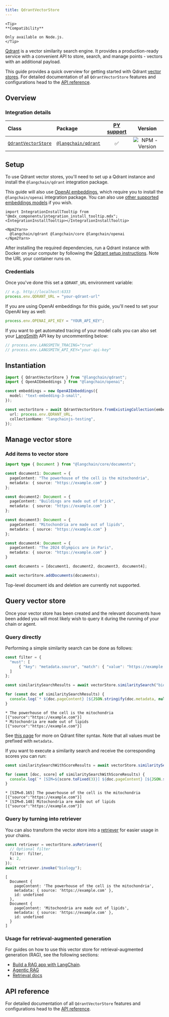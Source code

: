 ```yaml
---
title: QdrantVectorStore
---
```


```{=mdx}
<Tip>
**Compatibility**

Only available on Node.js.
</Tip>
```

[Qdrant](https://qdrant.tech/) is a vector similarity search engine. It provides a production-ready service with a convenient API to store, search, and manage points - vectors with an additional payload.

This guide provides a quick overview for getting started with Qdrant [vector stores](/oss/integrations/vectorstores). For detailed documentation of all `QdrantVectorStore` features and configurations head to the [API reference](https://api.js.langchain.com/classes/langchain_qdrant.QdrantVectorStore.html).

## Overview

### Integration details

| Class | Package | [PY support](https://python.langchain.com/docs/integrations/vectorstores/qdrant/) |  Version |
| :--- | :--- | :---: | :---: |
| [`QdrantVectorStore`](https://api.js.langchain.com/classes/langchain_qdrant.QdrantVectorStore.html) | [`@langchain/qdrant`](https://npmjs.com/@langchain/qdrant) | ✅ |  ![NPM - Version](https://img.shields.io/npm/v/@langchain/qdrant?style=flat-square&label=%20&) |

## Setup

To use Qdrant vector stores, you'll need to set up a Qdrant instance and install the `@langchain/qdrant` integration package.

This guide will also use [OpenAI embeddings](/oss/integrations/text_embedding/openai), which require you to install the `@langchain/openai` integration package. You can also use [other supported embeddings models](/oss/integrations/text_embedding) if you wish.

```{=mdx}
import IntegrationInstallTooltip from "@mdx_components/integration_install_tooltip.mdx";
<IntegrationInstallTooltip></IntegrationInstallTooltip>

<Npm2Yarn>
  @langchain/qdrant @langchain/core @langchain/openai
</Npm2Yarn>
```

After installing the required dependencies, run a Qdrant instance with Docker on your computer by following the [Qdrant setup instructions](https://qdrant.tech/documentation/quickstart/). Note the URL your container runs on.

### Credentials

Once you've done this set a `QDRANT_URL` environment variable:

```typescript
// e.g. http://localhost:6333
process.env.QDRANT_URL = "your-qdrant-url"
```

If you are using OpenAI embeddings for this guide, you'll need to set your OpenAI key as well:

```typescript
process.env.OPENAI_API_KEY = "YOUR_API_KEY";
```

If you want to get automated tracing of your model calls you can also set your [LangSmith](https://docs.smith.langchain.com/) API key by uncommenting below:

```typescript
// process.env.LANGSMITH_TRACING="true"
// process.env.LANGSMITH_API_KEY="your-api-key"
```

## Instantiation

```typescript
import { QdrantVectorStore } from "@langchain/qdrant";
import { OpenAIEmbeddings } from "@langchain/openai";

const embeddings = new OpenAIEmbeddings({
  model: "text-embedding-3-small",
});

const vectorStore = await QdrantVectorStore.fromExistingCollection(embeddings, {
  url: process.env.QDRANT_URL,
  collectionName: "langchainjs-testing",
});
```

## Manage vector store

### Add items to vector store

```typescript
import type { Document } from "@langchain/core/documents";

const document1: Document = {
  pageContent: "The powerhouse of the cell is the mitochondria",
  metadata: { source: "https://example.com" }
};

const document2: Document = {
  pageContent: "Buildings are made out of brick",
  metadata: { source: "https://example.com" }
};

const document3: Document = {
  pageContent: "Mitochondria are made out of lipids",
  metadata: { source: "https://example.com" }
};

const document4: Document = {
  pageContent: "The 2024 Olympics are in Paris",
  metadata: { source: "https://example.com" }
}

const documents = [document1, document2, document3, document4];

await vectorStore.addDocuments(documents);
```

Top-level document ids and deletion are currently not supported.

## Query vector store

Once your vector store has been created and the relevant documents have been added you will most likely wish to query it during the running of your chain or agent.

### Query directly

Performing a simple similarity search can be done as follows:

```typescript
const filter = {
  "must": [
      { "key": "metadata.source", "match": { "value": "https://example.com" } },
  ]
};

const similaritySearchResults = await vectorStore.similaritySearch("biology", 2, filter);

for (const doc of similaritySearchResults) {
  console.log(`* ${doc.pageContent} [${JSON.stringify(doc.metadata, null)}]`);
}
```

```output
* The powerhouse of the cell is the mitochondria [{"source":"https://example.com"}]
* Mitochondria are made out of lipids [{"source":"https://example.com"}]
```

See [this page](https://qdrant.tech/documentation/concepts/filtering/) for more on Qdrant filter syntax. Note that all values must be prefixed with `metadata.`

If you want to execute a similarity search and receive the corresponding scores you can run:

```typescript
const similaritySearchWithScoreResults = await vectorStore.similaritySearchWithScore("biology", 2, filter)

for (const [doc, score] of similaritySearchWithScoreResults) {
  console.log(`* [SIM=${score.toFixed(3)}] ${doc.pageContent} [${JSON.stringify(doc.metadata)}]`);
}
```

```output
* [SIM=0.165] The powerhouse of the cell is the mitochondria [{"source":"https://example.com"}]
* [SIM=0.148] Mitochondria are made out of lipids [{"source":"https://example.com"}]
```

### Query by turning into retriever

You can also transform the vector store into a [retriever](/oss/langchain/retrieval) for easier usage in your chains.

```typescript
const retriever = vectorStore.asRetriever({
  // Optional filter
  filter: filter,
  k: 2,
});
await retriever.invoke("biology");
```

```output
[
  Document {
    pageContent: 'The powerhouse of the cell is the mitochondria',
    metadata: { source: 'https://example.com' },
    id: undefined
  },
  Document {
    pageContent: 'Mitochondria are made out of lipids',
    metadata: { source: 'https://example.com' },
    id: undefined
  }
]
```

### Usage for retrieval-augmented generation

For guides on how to use this vector store for retrieval-augmented generation (RAG), see the following sections:

- [Build a RAG app with LangChain](/oss/langchain/rag).
- [Agentic RAG](/oss/langgraph/agentic-rag)
- [Retrieval docs](/oss/langchain/retrieval)

## API reference

For detailed documentation of all `QdrantVectorStore` features and configurations head to the [API reference](https://api.js.langchain.com/classes/langchain_qdrant.QdrantVectorStore.html).
